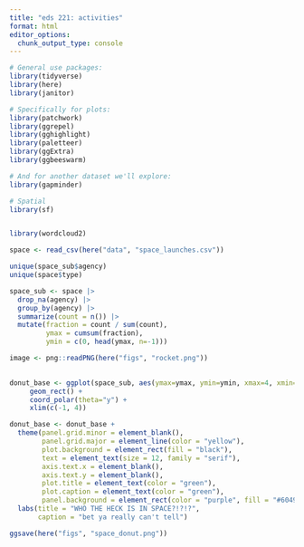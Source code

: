 ```yaml
---
title: "eds 221: activities"
format: html
editor_options: 
  chunk_output_type: console
---
```


```r
# General use packages:
library(tidyverse)
library(here)
library(janitor)

# Specifically for plots:
library(patchwork)
library(ggrepel)
library(gghighlight)
library(paletteer)
library(ggExtra)
library(ggbeeswarm)

# And for another dataset we'll explore:
library(gapminder)

# Spatial
library(sf)


library(wordcloud2)
```

```r
space <- read_csv(here("data", "space_launches.csv"))
```

```r
unique(space_sub$agency)
unique(space$type)
```

```r
space_sub <- space |>
  drop_na(agency) |>
  group_by(agency) |>
  summarize(count = n()) |>
  mutate(fraction = count / sum(count),
         ymax = cumsum(fraction),
         ymin = c(0, head(ymax, n=-1)))

image <- png::readPNG(here("figs", "rocket.png"))   
  

```

```r
donut_base <- ggplot(space_sub, aes(ymax=ymax, ymin=ymin, xmax=4, xmin=3, fill=agency)) +
     geom_rect() +
     coord_polar(theta="y") +
     xlim(c(-1, 4)) 
```

```r
donut_base <- donut_base +
  theme(panel.grid.minor = element_blank(),
        panel.grid.major = element_line(color = "yellow"),
        plot.background = element_rect(fill = "black"),
        text = element_text(size = 12, family = "serif"),
        axis.text.x = element_blank(),
        axis.text.y = element_blank(),
        plot.title = element_text(color = "green"),
        plot.caption = element_text(color = "green"),
        panel.background = element_rect(color = "purple", fill = "#60495a")) +
  labs(title = "WHO THE HECK IS IN SPACE?!?!?",
       caption = "bet ya really can't tell")

ggsave(here("figs", "space_donut.png"))
```









